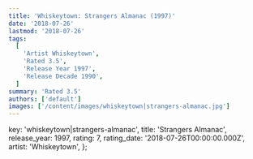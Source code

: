 ```yaml
---
title: 'Whiskeytown: Strangers Almanac (1997)'
date: '2018-07-26'
lastmod: '2018-07-26'
tags:
  [
    'Artist Whiskeytown',
    'Rated 3.5',
    'Release Year 1997',
    'Release Decade 1990',
  ]
summary: 'Rated 3.5'
authors: ['default']
images: ['/content/images/whiskeytown|strangers-almanac.jpg']
---
```


  key: 'whiskeytown|strangers-almanac',
  title: 'Strangers Almanac',
  release_year: 1997,
  rating: 7,
  rating_date: '2018-07-26T00:00:00.000Z',
  artist: 'Whiskeytown',
};

<MusicRating data={data} />
